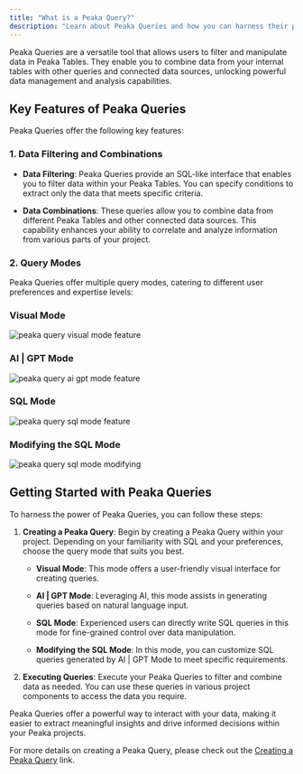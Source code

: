 ```yaml
---
title: "What is a Peaka Query?"
description: "Learn about Peaka Queries and how you can harness their power"
---
```


Peaka Queries are a versatile tool that allows users to filter and manipulate data in Peaka Tables. They enable you to combine data from your internal tables with other queries and connected data sources, unlocking powerful data management and analysis capabilities.

## Key Features of Peaka Queries

Peaka Queries offer the following key features:

### 1. Data Filtering and Combinations

- **Data Filtering**: Peaka Queries provide an SQL-like interface that enables you to filter data within your Peaka Tables. You can specify conditions to extract only the data that meets specific criteria.

- **Data Combinations**: These queries allow you to combine data from different Peaka Tables and other connected data sources. This capability enhances your ability to correlate and analyze information from various parts of your project.

### 2. Query Modes

Peaka Queries offer multiple query modes, catering to different user preferences and expertise levels:

### Visual Mode

<img
  src="https://cdn.peaka.com/connecting-your-data/peaka-query-1.png"
  alt="peaka query visual mode feature"
/>

### AI | GPT Mode

<img
  src="https://cdn.peaka.com/connecting-your-data/peaka-query-2.png"
  alt="peaka query ai gpt mode feature"
/>

### SQL Mode

<img
  src="https://cdn.peaka.com/connecting-your-data/peaka-query-3.png"
  alt="peaka query sql mode feature"
/>

### Modifying the SQL Mode

<img
  src="https://cdn.peaka.com/connecting-your-data/peaka-query-4.png"
  alt="peaka query sql mode modifying"
/>

## Getting Started with Peaka Queries

To harness the power of Peaka Queries, you can follow these steps:

1. **Creating a Peaka Query**: Begin by creating a Peaka Query within your project. Depending on your familiarity with SQL and your preferences, choose the query mode that suits you best.

   - **Visual Mode**: This mode offers a user-friendly visual interface for creating queries.

   - **AI | GPT Mode**: Leveraging AI, this mode assists in generating queries based on natural language input.

   - **SQL Mode**: Experienced users can directly write SQL queries in this mode for fine-grained control over data manipulation.

   - **Modifying the SQL Mode**: In this mode, you can customize SQL queries generated by AI | GPT Mode to meet specific requirements.

2. **Executing Queries**: Execute your Peaka Queries to filter and combine data as needed. You can use these queries in various project components to access the data you require.

Peaka Queries offer a powerful way to interact with your data, making it easier to extract meaningful insights and drive informed decisions within your Peaka projects.

For more details on creating a Peaka Query, please check out the [Creating a Peaka Query](../creating-query) link.
